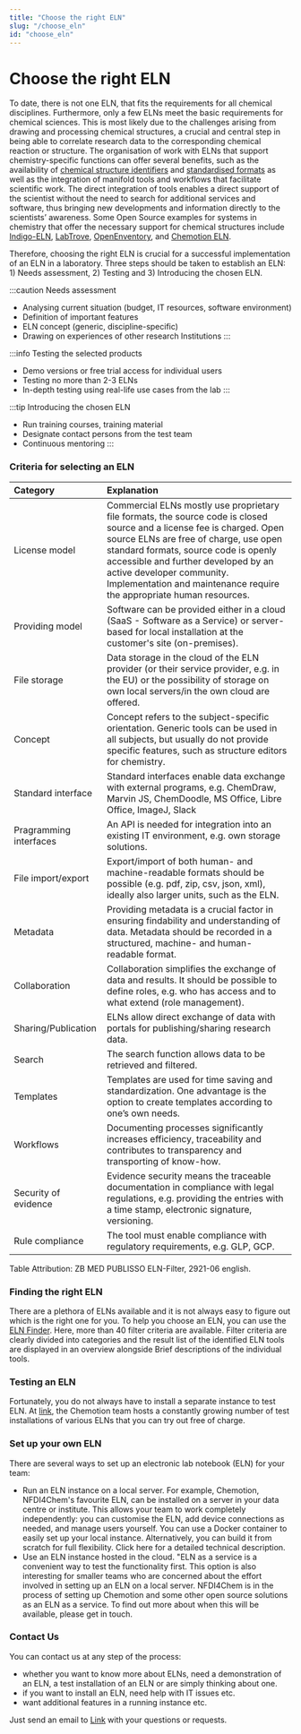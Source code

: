 ```yaml
---
title: "Choose the right ELN"
slug: "/choose_eln"
id: "choose_eln"
---
```



# Choose the right ELN

To date, there is not one ELN, that fits the requirements for all chemical disciplines. Furthermore, only a few ELNs meet the basic requirements for chemical sciences. This is most likely due to the challenges arising from drawing and processing chemical structures, a crucial and central step in being able to correlate research data to the corresponding chemical reaction or structure. The organisation of work with ELNs that support chemistry-specific functions can offer several benefits, such as the availability of [chemical structure identifiers](/docs/machine-readable_chemical_structures) and [standardised formats](/docs/format_standards) as well as the integration of manifold tools and workflows that facilitate scientific work. The direct integration of tools enables a direct support of the scientist without the need to search for additional services and software, thus bringing new developments and information directly to the scientists’ awareness. Some Open Source examples for systems in chemistry that offer the necessary support for chemical structures include [Indigo-ELN](https://lifescience.opensource.epam.com/indigo/eln/index.html), [LabTrove](http://labtrove.org/), [OpenEnventory](http://www.open-enventory.de/), and [Chemotion ELN](https://eln.chemotion.net/home).

Therefore, choosing the right ELN is crucial for a successful implementation of an ELN in a laboratory. Three steps should be taken to establish an ELN: 1) Needs assessment, 2) Testing and 3) Introducing the chosen ELN.

:::caution Needs assessment
- Analysing current situation (budget, IT resources, software environment)
- Definition of important features
- ELN concept (generic, discipline-specific)
- Drawing on experiences of other research Institutions
:::

:::info Testing the selected products
- Demo versions or free trial access for individual users
- Testing no more than 2-3 ELNs
- In-depth testing using real-life use cases from the lab
:::

:::tip Introducing the chosen ELN
- Run training courses, training material
- Designate contact persons from the test team
- Continuous mentoring
:::


### Criteria for selecting an ELN

|Category|Explanation|
|:------------|:------------|
|License model|Commercial ELNs mostly use proprietary file formats, the source code is closed source and a license fee is charged. Open source ELNs are free of charge, use open standard formats, source code is openly accessible and further developed by an active developer community. Implementation and maintenance require the appropriate human resources.|
|Providing model|Software can be provided either in a cloud (SaaS - Software as a Service) or server-based for local installation at the customer's site (on-premises).|
|File storage|Data storage in the cloud of the ELN provider (or their service provider, e.g. in the EU) or the possibility of storage on own local servers/in the own cloud are offered.|
|Concept|Concept refers to the subject-specific orientation. Generic tools can be used in all subjects, but usually do not provide specific features, such as structure editors for chemistry.|
|Standard interface|Standard interfaces enable data exchange with external programs, e.g. ChemDraw, Marvin JS, ChemDoodle, MS Office, Libre Office, ImageJ, Slack|
|Pragramming interfaces|An API is needed for integration into an existing IT environment, e.g. own storage solutions.|
|File import/export|Export/import of both human- and machine-readable formats should be possible (e.g. pdf, zip, csv, json, xml), ideally also larger units, such as the ELN.|
|Metadata|Providing metadata is a crucial factor in ensuring findability and understanding of data. Metadata should be recorded in a structured, machine- and human-readable format.|
|Collaboration|Collaboration simplifies the exchange of data and results. It should be possible to define roles, e.g. who has access and to what extend (role management).|
|Sharing/Publication|ELNs allow direct exchange of data with portals for publishing/sharing research data.|
|Search|The search function allows data to be retrieved and filtered.|
|Templates|Templates are used for time saving and standardization. One advantage is the option to create templates according to one’s own needs.|
|Workflows|Documenting processes significantly increases efficiency, traceability and contributes to transparency and transporting of know-how.|
|Security of evidence|Evidence security means the traceable documentation in compliance with legal regulations, e.g. providing the entries with a time stamp, electronic signature, versioning.|
|Rule compliance|The tool must enable compliance with regulatory requirements, e.g. GLP, GCP.|
Table Attribution: ZB MED PUBLISSO ELN-Filter, 2921-06 english.

### Finding the right ELN
There are a plethora of ELNs available and it is not always easy to figure out which is the right one for you. To help you choose an ELN, you can use the [ELN Finder](https://eln-finder.ulb.tu-darmstadt.de/home). Here, more than 40 filter criteria are available. Filter criteria are clearly divided into categories and the result list of the identified ELN tools are displayed in an overview alongside Brief descriptions of the individual tools.

### Testing an ELN
Fortunately, you do not always have to install a separate instance to test ELN. At [link](https://demo.chemotion.scc.kit.edu/), the Chemotion team hosts a constantly growing number of test installations of various ELNs that you can try out free of charge.

### Set up your own ELN
There are several ways to set up an electronic lab notebook (ELN) for your team:
- Run an ELN instance on a local server. For example, Chemotion, NFDI4Chem's favourite ELN, can be installed on a server in your data centre or institute. This allows your team to work completely independently: you can customise the ELN, add device connections as needed, and manage users yourself. You can use a Docker container to easily set up your local instance. Alternatively, you can build it from scratch for full flexibility. Click here for a detailed technical description.
- Use an ELN instance hosted in the cloud. "ELN as a service is a convenient way to test the functionality first. This option is also interesting for smaller teams who are concerned about the effort involved in setting up an ELN on a local server. NFDI4Chem is in the process of setting up Chemotion and some other open source solutions as an ELN as a service. To find out more about when this will be available, please get in touch.


### Contact Us
You can contact us at any step of the process:
- whether you want to know more about ELNs, need a demonstration of an ELN, a test installation of an ELN or are simply thinking about one.
- if you want to install an ELN, need help with IT issues etc.
- want additional features in a running instance etc.

Just send an email to [Link](mailto:helpdesk@nfdi4chem.de) with your questions or requests.
